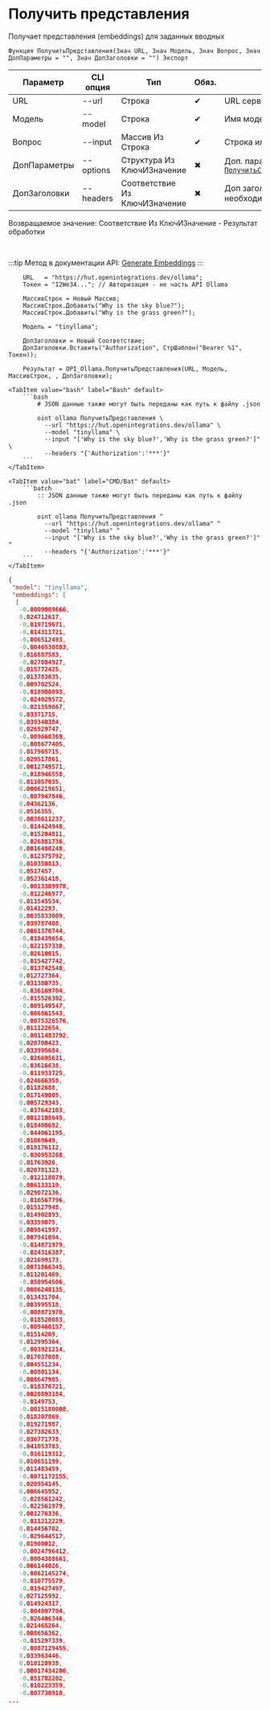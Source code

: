 ﻿---
sidebar_position: 4
description: Получить представления и другие функции для работы с Ollama в Открытом пакете интеграций - бесплатной open-source библиотеке интеграций для 1С:Предприятие 8, OneScript и CLI
keywords: [1C, 1С, 1С:Предприятие, 1С:Предприятие 8.3, API, Интеграция, Сервисы, Обмен, OneScript, CLI, Ollama]
---


# Получить представления
 Получает представления (embeddings) для заданных вводных



`Функция ПолучитьПредставления(Знач URL, Знач Модель, Знач Вопрос, Знач ДопПараметры = "", Знач ДопЗаголовки = "") Экспорт`

  | Параметр | CLI опция | Тип | Обяз. | Назначение |
  |-|-|-|-|-|
  | URL | --url | Строка | &#x2714; | URL сервера Ollama |
  | Модель | --model | Строка | &#x2714; | Имя модели |
  | Вопрос | --input | Массив Из Строка | &#x2714; | Строка или массив строк запросов |
  | ДопПараметры | --options | Структура Из КлючИЗначение | &#x2716; | Доп. параметры. См. [`ПолучитьСтруктуруПараметровПредставлений`](/docs/Ollama/Requests-processing/Get-embeddings-parameter-structure) |
  | ДопЗаголовки | --headers | Соответствие Из КлючИЗначение | &#x2716; | Доп заголовки запроса, если необходимо |

  
  Возвращаемое значение:   Соответствие Из КлючИЗначение - Результат обработки

<br/>

:::tip
Метод в документации API: [Generate Embeddings](https://github.com/ollama/ollama/blob/main/docs/api.md#generate-embeddings)
:::
<br/>


```bsl title="Пример использования для 1С:Предприятие/OneScript"
    URL   = "https://hut.openintegrations.dev/ollama";
    Токен = "12We34..."; // Авторизация - не часть API Ollama

    МассивСтрок = Новый Массив;
    МассивСтрок.Добавить("Why is the sky blue?");
    МассивСтрок.Добавить("Why is the grass green?");

    Модель = "tinyllama";

    ДопЗаголовки = Новый Соответствие;
    ДопЗаголовки.Вставить("Authorization", СтрШаблон("Bearer %1", Токен));

    Результат = OPI_Ollama.ПолучитьПредставления(URL, Модель, МассивСтрок, , ДопЗаголовки);
```
    

 <Tabs>
  
    <TabItem value="bash" label="Bash" default>
        ```bash
            # JSON данные также могут быть переданы как путь к файлу .json
            
            oint ollama ПолучитьПредставления \
              --url "https://hut.openintegrations.dev/ollama" \
              --model "tinyllama" \
              --input "['Why is the sky blue?','Why is the grass green?']" \
              --headers "{'Authorization':'***'}"
        ```
    </TabItem>
  
    <TabItem value="bat" label="CMD/Bat" default>
        ```batch
            :: JSON данные также могут быть переданы как путь к файлу .json
            
            oint ollama ПолучитьПредставления ^
              --url "https://hut.openintegrations.dev/ollama" ^
              --model "tinyllama" ^
              --input "['Why is the sky blue?','Why is the grass green?']" ^
              --headers "{'Authorization':'***'}"
        ```
    </TabItem>
</Tabs>


```json title="Результат"
{
 "model": "tinyllama",
 "embeddings": [
  [
   -0.0009809666,
   0.024712617,
   -0.019719671,
   -0.014311721,
   -0.006512493,
   -0.0046530883,
   0.016887583,
   -0.027884927,
   0.015772425,
   0.013783035,
   0.009702524,
   -0.018980093,
   -0.024029572,
   -0.021359667,
   0.03371715,
   0.039340384,
   0.026929747,
   -0.009660369,
   -0.008677405,
   0.017965715,
   0.029517861,
   0.0012749571,
   -0.018946558,
   0.011057035,
   0.0006219651,
   -0.007947846,
   0.04362136,
   0.0516355,
   0.0038611237,
   -0.014424948,
   -0.015204811,
   -0.026881736,
   0.0016480248,
   -0.012375792,
   0.010350813,
   0.0517457,
   0.052361418,
   -0.0013309978,
   -0.012246977,
   0.011545534,
   0.01412293,
   0.0035833009,
   0.039787408,
   0.0061370744,
   -0.018439654,
   -0.022157338,
   -0.02610015,
   -0.015427742,
   -0.013742548,
   0.012727364,
   0.031380735,
   -0.036169704,
   -0.015526302,
   -0.009149547,
   -0.006861543,
   -0.0075326576,
   0.011122654,
   -0.0011483792,
   0.020708423,
   0.033995684,
   -0.026695631,
   -0.03616638,
   -0.011933725,
   0.024666358,
   0.01182688,
   0.017149005,
   0.005729343,
   -0.037642103,
   0.0012108645,
   0.018408692,
   -0.044061195,
   0.01069649,
   0.018176112,
   -0.030953268,
   0.01763926,
   0.020781323,
   -0.012118079,
   0.006133119,
   0.029072136,
   -0.016567796,
   0.015127948,
   0.014902893,
   0.03359875,
   0.009841997,
   0.007941094,
   -0.014871979,
   -0.024316387,
   0.021699173,
   0.0071866345,
   0.011201469,
   -0.050954506,
   0.0086248135,
   0.013431704,
   0.003995518,
   -0.008871978,
   -0.018520083,
   -0.009460157,
   0.01514209,
   0.012995364,
   -0.003921214,
   0.017037088,
   0.004551234,
   -0.00801134,
   0.008647985,
   -0.018376721,
   0.0020893184,
   -0.0149753,
   -0.0015180008,
   0.018207869,
   0.019271987,
   0.027382633,
   0.036771778,
   0.041053783,
   -0.016119312,
   0.010651199,
   0.011483459,
   -0.0071172155,
   0.020954145,
   0.006645952,
   -0.028561242,
   -0.022561979,
   0.001276336,
   -0.011212229,
   0.014456702,
   -0.029644517,
   0.01900012,
   -0.0024796412,
   -0.0004388661,
   0.006144026,
   -0.0062145274,
   -0.010775579,
   -0.019427497,
   0.027125992,
   0.014924317,
   -0.004897794,
   -0.026406346,
   0.021465264,
   0.008656362,
   -0.015297339,
   -0.0087129455,
   0.033963446,
   0.010128938,
   0.00017434206,
   -0.051782202,
   -0.010223359,
   -0.007730918,
...
```
